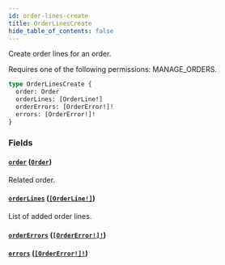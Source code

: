 ```yaml
---
id: order-lines-create
title: OrderLinesCreate
hide_table_of_contents: false
---
```


Create order lines for an order.

Requires one of the following permissions: MANAGE_ORDERS.

```graphql
type OrderLinesCreate {
  order: Order
  orderLines: [OrderLine!]
  orderErrors: [OrderError!]!
  errors: [OrderError!]!
}
```

### Fields

#### [`order`](#) ([`Order`](../../../developer/api-reference/objects/order))

Related order.

#### [`orderLines`](#) ([`[OrderLine!]`](../../../developer/api-reference/objects/order-line))

List of added order lines.

#### [`orderErrors`](#) ([`[OrderError!]!`](../../../developer/api-reference/objects/order-error))

#### [`errors`](#) ([`[OrderError!]!`](../../../developer/api-reference/objects/order-error))
